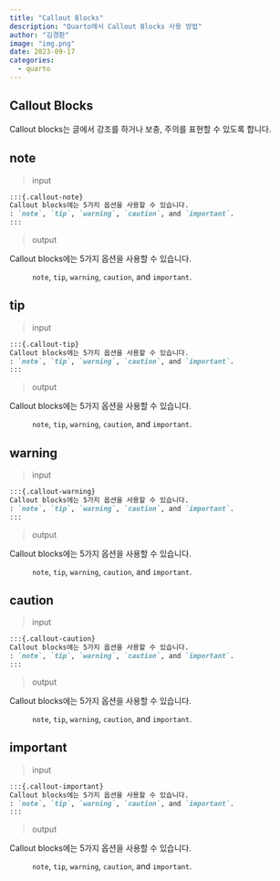 ```yaml
---
title: "Callout Blocks"
description: "Quarto에서 Callout Blocks 사용 방법"
author: "김경환"
image: "img.png"
date: 2023-09-17
categories:
  - quarto
---
```


## Callout Blocks

Callout blocks는 글에서 강조를 하거나 보충, 주의를 표현할 수 있도록 합니다.

::: {.panel-tabset}

## note

> input

``` markdown
:::{.callout-note}
Callout blocks에는 5가지 옵션을 사용할 수 있습니다.
: `note`, `tip`, `warning`, `caution`, and `important`.
:::
```

> output

::: callout-note
Callout blocks에는 5가지 옵션을 사용할 수 있습니다.

:   `note`, `tip`, `warning`, `caution`, and `important`.
:::

## tip

> input

``` markdown
:::{.callout-tip}
Callout blocks에는 5가지 옵션을 사용할 수 있습니다.
: `note`, `tip`, `warning`, `caution`, and `important`.
:::
```

> output

::: callout-tip
Callout blocks에는 5가지 옵션을 사용할 수 있습니다.

:   `note`, `tip`, `warning`, `caution`, and `important`.
:::

## warning

> input

``` markdown
:::{.callout-warning}
Callout blocks에는 5가지 옵션을 사용할 수 있습니다.
: `note`, `tip`, `warning`, `caution`, and `important`.
:::
```

> output

::: callout-warning
Callout blocks에는 5가지 옵션을 사용할 수 있습니다.

:   `note`, `tip`, `warning`, `caution`, and `important`.
:::

## caution

> input

``` markdown
:::{.callout-caution}
Callout blocks에는 5가지 옵션을 사용할 수 있습니다.
: `note`, `tip`, `warning`, `caution`, and `important`.
:::
```

> output

::: callout-caution
Callout blocks에는 5가지 옵션을 사용할 수 있습니다.

:   `note`, `tip`, `warning`, `caution`, and `important`.
:::

## important

> input

``` markdown
:::{.callout-important}
Callout blocks에는 5가지 옵션을 사용할 수 있습니다.
: `note`, `tip`, `warning`, `caution`, and `important`.
:::
```

> output

::: callout-important
Callout blocks에는 5가지 옵션을 사용할 수 있습니다.

:   `note`, `tip`, `warning`, `caution`, and `important`.
:::


:::